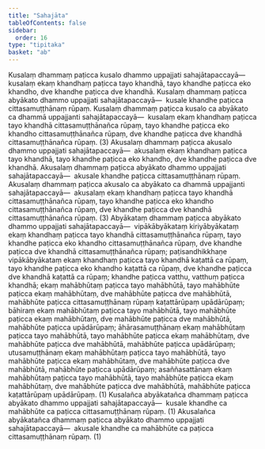 ```yaml
---
title: "Sahajāta"
tableOfContents: false
sidebar:
  order: 16
type: "tipitaka"
basket: "ab"
---
```



<DynamicBreadcrumb />

<Division number="5">

<Paragraph number="133">
Kusalaṃ dhammaṃ paṭicca kusalo dhammo uppajjati sahajātapaccayā—  kusalaṃ ekaṃ khandhaṃ paṭicca tayo khandhā, tayo khandhe paṭicca eko khandho, dve khandhe paṭicca dve khandhā. Kusalaṃ dhammaṃ paṭicca abyākato dhammo uppajjati sahajātapaccayā—  kusale khandhe paṭicca cittasamuṭṭhānaṃ rūpaṃ. Kusalaṃ dhammaṃ paṭicca kusalo ca abyākato ca dhammā uppajjanti sahajātapaccayā—  kusalaṃ ekaṃ khandhaṃ paṭicca tayo khandhā cittasamuṭṭhānañca rūpaṃ, tayo khandhe paṭicca eko khandho cittasamuṭṭhānañca rūpaṃ, dve khandhe paṭicca dve khandhā cittasamuṭṭhānañca rūpaṃ. (3)
</Paragraph>

<Paragraph number="134">
Akusalaṃ dhammaṃ paṭicca akusalo dhammo uppajjati sahajātapaccayā—  akusalaṃ ekaṃ khandhaṃ paṭicca tayo khandhā, tayo khandhe paṭicca eko khandho, dve khandhe paṭicca dve khandhā. Akusalaṃ dhammaṃ paṭicca abyākato dhammo uppajjati sahajātapaccayā—  akusale khandhe paṭicca cittasamuṭṭhānaṃ rūpaṃ. Akusalaṃ dhammaṃ paṭicca akusalo ca abyākato ca dhammā uppajjanti sahajātapaccayā—  akusalaṃ ekaṃ khandhaṃ paṭicca tayo khandhā cittasamuṭṭhānañca rūpaṃ, tayo khandhe paṭicca eko khandho cittasamuṭṭhānañca rūpaṃ, dve khandhe paṭicca dve khandhā cittasamuṭṭhānañca rūpaṃ. (3)
</Paragraph>

<Paragraph number="135">
Abyākataṃ dhammaṃ paṭicca abyākato dhammo uppajjati sahajātapaccayā—  vipākābyākataṃ kiriyābyākataṃ ekaṃ khandhaṃ paṭicca tayo khandhā cittasamuṭṭhānañca rūpaṃ, tayo khandhe paṭicca eko khandho cittasamuṭṭhānañca rūpaṃ, dve khandhe paṭicca dve khandhā cittasamuṭṭhānañca rūpaṃ; paṭisandhikkhaṇe vipākābyākataṃ ekaṃ khandhaṃ paṭicca tayo khandhā kaṭattā ca rūpaṃ, tayo khandhe paṭicca eko khandho kaṭattā ca rūpaṃ, dve khandhe paṭicca dve khandhā kaṭattā ca rūpaṃ; khandhe paṭicca vatthu, vatthuṃ paṭicca khandhā; ekaṃ mahābhūtaṃ paṭicca tayo mahābhūtā, tayo mahābhūte paṭicca ekaṃ mahābhūtaṃ, dve mahābhūte paṭicca dve mahābhūtā, mahābhūte paṭicca cittasamuṭṭhānaṃ rūpaṃ kaṭattārūpaṃ upādārūpaṃ; bāhiraṃ ekaṃ mahābhūtaṃ paṭicca tayo mahābhūtā, tayo mahābhūte paṭicca ekaṃ mahābhūtaṃ, dve mahābhūte paṭicca dve mahābhūtā, mahābhūte paṭicca upādārūpaṃ; āhārasamuṭṭhānaṃ ekaṃ mahābhūtaṃ paṭicca tayo mahābhūtā, tayo mahābhūte paṭicca ekaṃ mahābhūtaṃ, dve mahābhūte paṭicca dve mahābhūtā, mahābhūte paṭicca upādārūpaṃ; utusamuṭṭhānaṃ ekaṃ mahābhūtaṃ paṭicca tayo mahābhūtā, tayo mahābhūte paṭicca ekaṃ mahābhūtaṃ, dve mahābhūte paṭicca dve mahābhūtā, mahābhūte paṭicca upādārūpaṃ; asaññasattānaṃ ekaṃ mahābhūtaṃ paṭicca tayo mahābhūtā, tayo mahābhūte paṭicca ekaṃ mahābhūtaṃ, dve mahābhūte paṭicca dve mahābhūtā, mahābhūte paṭicca kaṭattārūpaṃ upādārūpaṃ. (1)
</Paragraph>

<Paragraph number="136">
Kusalañca abyākatañca dhammaṃ paṭicca abyākato dhammo uppajjati sahajātapaccayā—  kusale khandhe ca mahābhūte ca paṭicca cittasamuṭṭhānaṃ rūpaṃ. (1)
</Paragraph>

<Paragraph number="137">
Akusalañca abyākatañca dhammaṃ paṭicca abyākato dhammo uppajjati sahajātapaccayā—  akusale khandhe ca mahābhūte ca paṭicca cittasamuṭṭhānaṃ rūpaṃ. (1)
</Paragraph>
</Division>